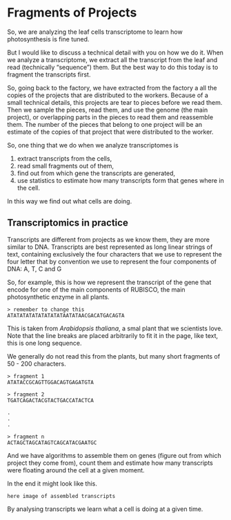 # Fragments of Projects

So, we are analyzing the leaf cells transcriptome to learn how photosynthesis is fine tuned.

But I would like to discuss a technical detail with you on how we do it. When we analyze a transcriptome, we extract all the transcript from the leaf and read (technically "sequence") them. But the best way to do this today is to fragment the transcripts first.

So, going back to the factory, we have extracted from the factory a all the copies of the projects that are distributed to the workers. Because of a small technical details, this projects are tear to pieces before we read them. Then we sample the pieces, read them, and use the genome (the main project), or overlapping parts in the pieces to read them and reassemble them. The number of the pieces that belong to one project will be an estimate of the copies of that project that were distributed to the worker.

So, one thing that we do when we analyze transcriptomes is

1. extract  transcripts from the cells,
2. read small fragments out of them,
3. find out from which gene the transcripts are generated,
4. use statistics to estimate how many transcripts form that genes where in the cell.

In this way we find out what cells are doing.

## Transcriptomics in practice

Transcripts are different from projects as we know them, they are more similar to DNA. Transcripts are best represented as long linear strings of text, containing exclusively the four characters that we use to represent the four letter that by convention we use to represent the four components of DNA: A, T, C and G

So, for example, this is how we represent the transcript of the gene that encode for one of the main components of RUBISCO, the main photosynthetic enzyme in all plants.

```
> remember to change this
ATATATATATATATATATAATATAACGACATGACAGTA
```
This is taken from *Arabidopsis thaliana*, a smal plant that we scientists love. Note that the line breaks are placed arbitrarily to fit it in the page, like text, this is one long sequence.

We generally do not read this from the plants, but many short fragments of 50 - 200 characters.

```
> fragment 1
ATATACCGCAGTTGGACAGTGAGATGTA

> fragment 2
TGATCAGACTACGTACTGACCATACTCA

.
.
.

> fragment n
ACTAGCTAGCATAGTCAGCATACGAATGC
```
And we have algorithms to assemble them on genes (figure out from which project they come from), count them and estimate how many transcripts were floating around the cell at a given moment.

In the end it might look like this.

```
here image of assembled transcripts
```

By analysing transcripts we learn what a cell is doing at a given time.
